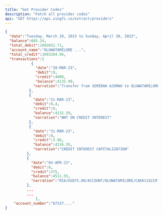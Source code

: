 ```yaml
---
title: "Get Provider Codes"
description: "Fetch all provider codes"
api: "GET https://api.zingfi.co/extract/providers"
---
```


<ResponseExample>

```json 200
{
  "date":"Tuesday, March 28, 2023 to Sunday, April 30, 2023",
  "balance":685.24,
  "total_debit":1092652.71,
  "account_name":"OLUWATAMILORE ...",
  "total_credit":1093204.96,
  "transactions":[
            {
              "date":"28-MAR-23",
              "debit":0,
              "credit":4000,
              "balance":4132.99,
             "narration":"Transfer from SEMIRAH AJUMAH to OLUWATAMILORE"
           },
           {
             "date":"31-MAR-23",
             "debit":0.4,
             "credit":0,
             "balance":4132.59,
             "narration":"WHT ON CREDIT INTEREST"
           },
           {
             "date":"31-MAR-23",
             "debit":0,
             "credit":3.96,
             "balance":4136.55,
             "narration":"CREDIT INTEREST CAPITALIZATION"
          },
          {
            "date":"03-APR-23",
            "debit":0,
            "credit":375,
            "balance":4511.55,
            "narration":"RIA/USD75.00/ACCOUNT/OLUWATAMILORE/CA66114219"
          },
          ...
          ...
              ],
    "account_number":"07337...."
}
```

</ResponseExample>
